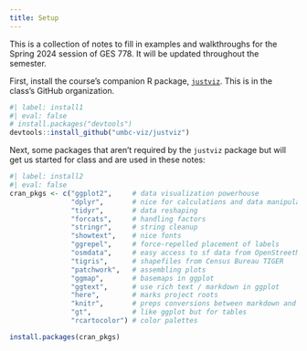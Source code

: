 ```yaml
---
title: Setup
---
```


This is a collection of notes to fill in examples and walkthroughs for the Spring 2024 session of GES 778. It will be updated throughout the semester.

First, install the course's companion R package, [`justviz`](https://github.com/umbc-viz/justviz.git). This is in the class's GitHub organization.

```r
#| label: install1
#| eval: false
# install.packages("devtools")
devtools::install_github("umbc-viz/justviz")
```


Next, some packages that aren't required by the `justviz` package but will get us started for class and are used in these notes:

```r
#| label: install2
#| eval: false
cran_pkgs <- c("ggplot2",     # data visualization powerhouse
               "dplyr",       # nice for calculations and data manipulation
               "tidyr",       # data reshaping
               "forcats",     # handling factors
               "stringr",     # string cleanup
               "showtext",    # nice fonts
               "ggrepel",     # force-repelled placement of labels
               "osmdata",     # easy access to sf data from OpenStreetMap
               "tigris",      # shapefiles from Census Bureau TIGER
               "patchwork",   # assembling plots
               "ggmap",       # basemaps in ggplot
               "ggtext",      # use rich text / markdown in ggplot
               "here",        # marks project roots
               "knitr",       # preps conversions between markdown and other formats
               "gt",          # like ggplot but for tables  
               "rcartocolor") # color palettes

install.packages(cran_pkgs)
```

